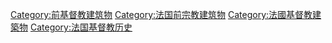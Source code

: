 [[Category:前基督教建筑物|Category:前基督教建筑物]]
[[Category:法国前宗教建筑物|Category:法国前宗教建筑物]]
[[Category:法國基督教建築物|Category:法國基督教建築物]]
[[Category:法国基督教历史|Category:法国基督教历史]]